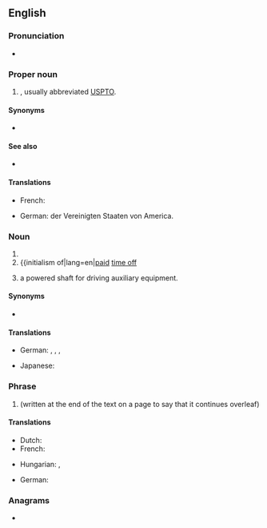 {{also|pto}}
==English==

===Pronunciation===
* {{sense|initialism}} {{audio|en-us-PTO.ogg|Audio (US)|lang=en}}

===Proper noun===
{{en-proper-noun}}

# {{initialism of|lang=en|patent and trademark office}} {{gloss|[[United States Patent and Trademark Office]]}}, usually abbreviated [[USPTO]].

====Synonyms====
* {{sense|United States Patent and Trademark Office}} {{l|en|USPTO}}

====See also====
* {{pedia|lang=en|United States Patent and Trademark Office}}

====Translations====
{{trans-top|United States Patent and Trademark Office}}
* French: {{t|fr|Office américain des brevets et marques|m}}
{{trans-mid}}
* German: {{t+|de|Patentamt|n}} der Vereinigten Staaten von America.
{{trans-bottom}}

===Noun===
{{en-noun}}

# {{initialism of|lang=en|parent-teacher organization}}
# {{initialism of|lang=en|[[paid]] [[time off]]
# {{initialism of|lang=en|[[power take-off]]|dot=,}} a powered shaft for driving auxiliary equipment.

====Synonyms====
* {{sense|parent-teacher organization}} {{l|en|PTA|gloss=parent-teacher association}}

====Translations====
{{trans-top|Parent Teacher Organization}}
* German: {{t|de|Elternvertretung|f}}, {{t|de|Elternbeirat|m}}, {{t|de|Elternausschuss|m}}, {{t|de|Elternpflegschaft|f}}
{{trans-mid}}
* Japanese: {{t|ja|PTA}}
{{trans-bottom}}

===Phrase===
{{en-phrase}}

# {{initialism of|lang=en|[[please]] [[turn over]]|nodot=1}} (written at the end of the text on a page to say that it continues overleaf)

====Translations====
{{trans-top|Please turn over}}
* Dutch: {{t+|nl|z.o.z.}}
* French: {{t+|fr|TSVP}}
{{trans-mid}}
* Hungarian: {{t|hu|˙/ .}}, {{t|hu|fordíts!}}
{{trans-bottom}}

{{trans-top|Powered shaft for driving auxiliary equipment}}
* German: {{t|de|Zapfwelle|f}}
{{trans-mid}}
{{trans-bottom}}

===Anagrams===
* {{anagrams|en|a=opt|OPT|OPt|OTP|TPO|oPt|opt|opt.|pot|top}}